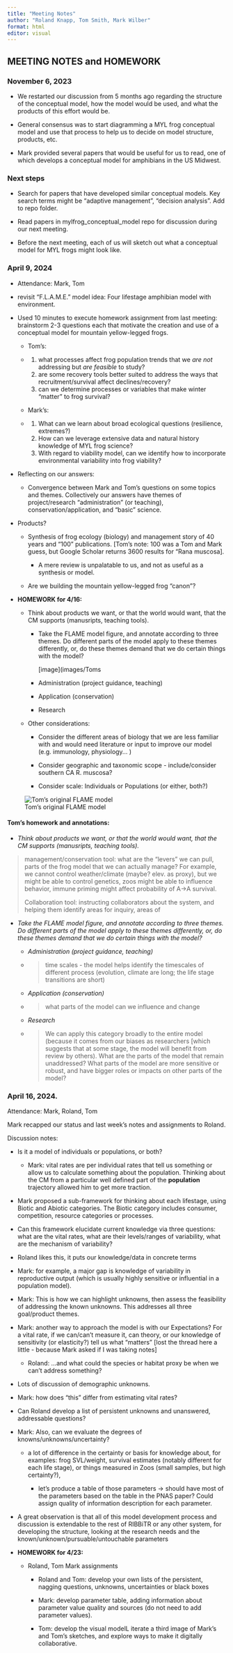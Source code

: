 ```yaml
---
title: "Meeting Notes"
author: "Roland Knapp, Tom Smith, Mark Wilber"
format: html
editor: visual
---
```


## MEETING NOTES and HOMEWORK

### November 6, 2023

-   We restarted our discussion from 5 months ago regarding the structure of the conceptual model, how the model would be used, and what the products of this effort would be.

-   General consensus was to start diagramming a MYL frog conceptual model and use that process to help us to decide on model structure, products, etc.

-   Mark provided several papers that would be useful for us to read, one of which develops a conceptual model for amphibians in the US Midwest.

### Next steps

-   Search for papers that have developed similar conceptual models. Key search terms might be "adaptive management", "decision analysis". Add to repo folder.

-   Read papers in mylfrog_conceptual_model repo for discussion during our next meeting.

-   Before the next meeting, each of us will sketch out what a conceptual model for MYL frogs might look like.

### April 9, 2024

-   Attendance: Mark, Tom

-   revisit "F.L.A.M.E." model idea: Four lifestage amphibian model with environment.

-   Used 10 minutes to execute homework assignment from last meeting: brainstorm 2-3 questions each that motivate the creation and use of a conceptual model for mountain yellow-legged frogs.

    -   Tom's:

    -   <div>

        1.  what processes affect frog population trends that we *are not* addressing but *are feasible* to study?
        2.  are some recovery tools better suited to address the ways that recruitment/survival affect declines/recovery?
        3.  can we determine processes or variables that make winter "matter" to frog survival?

        </div>

    -   Mark's:

    -   <div>

        1.  What can we learn about broad ecological questions (resilience, extremes?)
        2.  How can we leverage extensive data and natural history knowledge of MYL frog science?
        3.  With regard to viability model, can we identify how to incorporate environmental variability into frog viability?

        </div>

-   Reflecting on our answers:

    -   Convergence between Mark and Tom's questions on some topics and themes. Collectively our answers have themes of project/research "administration" (or teaching), conservation/application, and "basic" science.

-   Products?

    -   Synthesis of frog ecology (biology) and management story of 40 years and "100" publications. \[Tom's note: 100 was a Tom and Mark guess, but Google Scholar returns 3600 results for "Rana muscosa\].

        -   A mere review is unpalatable to us, and not as useful as a synthesis or model.

    -   Are we building the mountain yellow-legged frog "canon"?

-   **HOMEWORK for 4/16:**

    -   Think about products we want, or that the world would want, that the CM supports (manusripts, teaching tools).

        -   Take the FLAME model figure, and annotate according to three themes. Do different parts of the model apply to these themes differently, or, do these themes demand that we do certain things with the model?

            \[image\](images/Toms

        -   Administration (project guidance, teaching)

        -   Application (conservation)

        -   Research

    -   Other considerations:

        -   Consider the different areas of biology that we are less familiar with and would need literature or input to improve our model (e.g. immunology, physiology... )

        -   Consider geographic and taxonomic scope - include/consider southern CA R. muscosa?

        -   Consider scale: Individuals or Populations (or either, both?)

![Tom's original FLAME model](images/TomsFLAMEModel_w_3_stages.jpg)

#### Tom's homework and annotations:

-   *Think about products we want, or that the world would want, that the CM supports (manusripts, teaching tools).*

> management/conservation tool: what are the "levers" we can pull, parts of the frog model that we can actually manage? For example, we cannot control weather/climate (maybe? elev. as proxy), but we might be able to control genetics, zoos might be able to influence behavior, immune priming might affect probability of A-\>A survival.
>
> Collaboration tool: instructing collaborators about the system, and helping them identify areas for inquiry, areas of

-   *Take the FLAME model figure, and annotate according to three themes. Do different parts of the model apply to these themes differently, or, do these themes demand that we do certain things with the model?*

    -   *Administration (project guidance, teaching)*

    -   <div>

        > time scales - the model helps identify the timescales of different process (evolution, climate are long; the life stage transitions are short)

        </div>

    -   *Application (conservation)*

    -   <div>

        > what parts of the model can we influence and change

        </div>

    -   *Research*

    -   <div>

        > We can apply this category broadly to the entire model (because it comes from our biases as researchers \[which suggests that at some stage, the model will benefit from review by others). What are the parts of the model that remain unaddressed? What parts of the model are more sensitive or robust, and have bigger roles or impacts on other parts of the model?

        </div>

### April 16, 2024.

Attendance: Mark, Roland, Tom

Mark recapped our status and last week's notes and assignments to Roland.

Discussion notes:

-   Is it a model of individuals or populations, or both?

    -   Mark: vital rates are per individual rates that tell us something or allow us to calculate something about the population. Thinking about the CM from a particular well defined part of the **population** trajectory allowed him to get more traction.

-   Mark proposed a sub-framework for thinking about each lifestage, using Biotic and Abiotic categories. The Biotic category includes consumer, competition, resource categories or processes.

-   Can this framework elucidate current knowledge via three questions: what are the vital rates, what are their levels/ranges of variability, what are the mechanism of variability?

```{=html}
<!-- -->
```
-   Roland likes this, it puts our knowledge/data in concrete terms

-   Mark: for example, a major gap is knowledge of variability in reproductive output (which is usually highly sensitive or influential in a population model).

-   Mark: This is how we can highlight unknowns, then assess the feasibility of addressing the known unknowns. This addresses all three goal/product themes.

-   Mark: another way to approach the model is with our Expectations? For a vital rate, if we can/can't measure it, can theory, or our knowledge of sensitivity (or elasticity?) tell us what "matters" \[lost the thread here a little - because Mark asked if I was taking notes\]

    -   Roland: ...and what could the species or habitat proxy be when we can't address something?

-   Lots of discussion of demographic unknowns.

-   Mark: how does "this" differ from estimating vital rates?

-   Can Roland develop a list of persistent unknowns and unanswered, addressable questions?

-   Mark: Also, can we evaluate the degrees of knowns/unknowns/uncertainty?

    -   a lot of difference in the certainty or basis for knowledge about, for examples: frog SVL/weight, survival estimates (notably different for each life stage), or things measured in Zoos (small samples, but high certainty?),

        -   let's produce a table of those parameters -\> should have most of the parameters based on the table in the PNAS paper? Could assign quality of information description for each parameter.

-   A great observation is that all of this model development process and discussion is extendable to the rest of RIBBiTR or any other system, for developing the structure, looking at the research needs and the known/unknown/pursuable/untouchable parameters

-   **HOMEWORK for 4/23:**

    -   Roland, Tom Mark assignments

        -   Roland and Tom: develop your own lists of the persistent, nagging questions, unknowns, uncertainties or black boxes

        -   Mark: develop parameter table, adding information about parameter value quality and sources (do not need to add parameter values).

        -   Tom: develop the visual modelL iterate a third image of Mark's and Tom's sketches, and explore ways to make it digitally collaborative.

